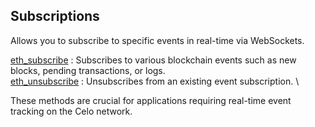 
## Subscriptions

Allows you to subscribe to specific events in real-time via WebSockets.

[eth_subscribe](/celo-api/subscriptions/eth_subscribe) : Subscribes to various blockchain events such as new blocks, pending transactions, or logs.  \
[eth_unsubscribe](/celo-api/subscriptions/eth_unsubscribe) : Unsubscribes from an existing event subscription. \

These methods are crucial for applications requiring real-time event tracking on the Celo network.

<Space h={16} />
<GetStarted />